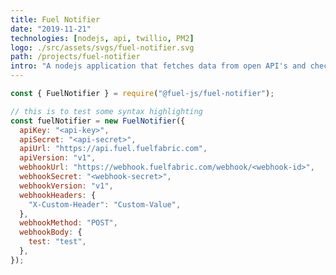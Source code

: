 ```yaml
---
title: Fuel Notifier
date: "2019-11-21"
technologies: [nodejs, api, twillio, PM2]
logo: ./src/assets/svgs/fuel-notifier.svg
path: /projects/fuel-notifier
intro: "A nodejs application that fetches data from open API's and checks if the fuel cycle is approaching its lowest point, notifiying a user via text message."
---
```


```javascript
const { FuelNotifier } = require("@fuel-js/fuel-notifier");

// this is to test some syntax highlighting
const fuelNotifier = new FuelNotifier({
  apiKey: "<api-key>",
  apiSecret: "<api-secret>",
  apiUrl: "https://api.fuel.fuelfabric.com",
  apiVersion: "v1",
  webhookUrl: "https://webhook.fuelfabric.com/webhook/<webhook-id>",
  webhookSecret: "<webhook-secret>",
  webhookVersion: "v1",
  webhookHeaders: {
    "X-Custom-Header": "Custom-Value",
  },
  webhookMethod: "POST",
  webhookBody: {
    test: "test",
  },
});
```
